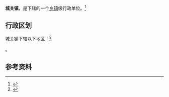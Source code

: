 {{中国乡级行政区|62/12/28/100/000}}

'''城关镇'''，是{{PRC admin/fullname|62/12/28/100/000|3}}下辖的一个[[乡镇|乡镇]]级行政单位。<ref>{{PRC admin/ref sgc|{{PRC admin/parent|62/12/28/100/000}}}}</ref>

== 行政区划 ==

城关镇下辖以下地区：<ref>{{PRC admin/ref sgc|62/12/28/100/000}}</ref>

{{PRC admin/children|62/12/28/100/000}}。

== 参考资料 ==

{{reflist}}

{{甘肃行政区划小作品}}
{{PRC admin/navcat|62/12/28/100/000}}